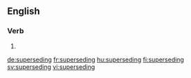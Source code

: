 ==English==

===Verb===
{{head|en|present participle}}

# {{present participle of|supersede|lang=en|nocat=1}}

[[de:superseding]]
[[fr:superseding]]
[[hu:superseding]]
[[fi:superseding]]
[[sv:superseding]]
[[vi:superseding]]